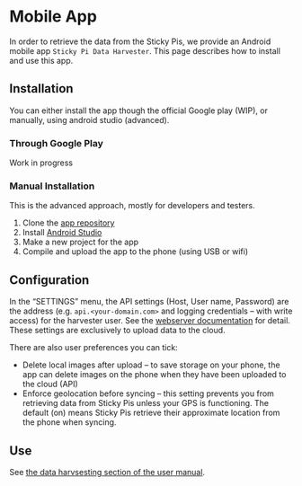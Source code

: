 # Mobile App{#mobile-app}

In order to retrieve the data from the Sticky Pis, we provide an Android mobile app `Sticky Pi Data Harvester`.
This page describes how to install and use this app.

## Installation{-}

You can either install the app though the official Google play (WIP), or manually, using android studio (advanced).

### Through Google Play {-}

Work in progress

### Manual Installation {-}

This is the advanced approach, mostly for developers and testers.

1. Clone the [app repository](https://github.com/sticky-pi/sticky-pi-android-harvester)
2. Install [Android Studio]()
3. Make a new project for the app
4. Compile and upload the app to the phone (using USB or wifi)

## Configuration {-}
In the "SETTINGS" menu, the API settings (Host, User name, Password) are the address (e.g. `api.<your-domain.com>` and logging credentials -- with write access) for the harvester user. See the [webserver documentation](/web-server.html) for detail. These settings are exclusively to upload data to the cloud.

There are also user preferences you can tick:

* Delete local images after upload -- to save storage on your phone, the app can delete images on the phone when they have been uploaded to the cloud (API)
* Enforce geolocation before syncing -- this setting prevents you from retrieving data from Sticky Pis unless your GPS is functioning. The default (on) means Sticky Pis retrieve their approximate location from the phone when syncing. 

##  Use {-}
See [the data harvsesting section of the user manual](user-manual.html#maintenance-and-data-harvesting).